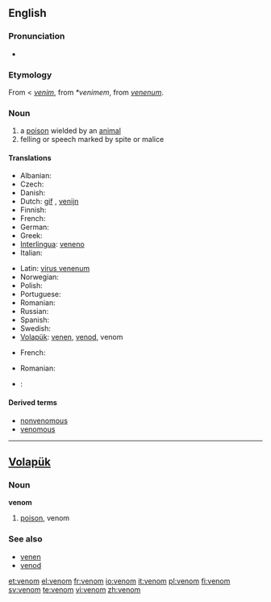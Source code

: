 {{wikipedia|dab=venom (disambiguation)|Venom}}
==English==

===Pronunciation===
*{{audio|en-us-venom.ogg|Audio (US)}}

===Etymology===
From {{AF.}} < {{OF.}} ''[[venim]]'', from {{VL.}} ''*venimem'', from {{L.}} ''[[venenum]]''.

===Noun===
{{wikipedia}}
{{en-noun}}

# a [[poison]] wielded by an [[animal]]
# felling or speech marked by spite or malice

====Translations====
{{trans-top|poison}}
* Albanian: {{t|sq|helm}}
* Czech: {{t+|cs|jed|m}}
* Danish: {{t|da|gift|m}}
* Dutch: [[gif]] {{n}}, [[venijn]] {{n}}
* Finnish: {{t+|fi|myrkky}}
* French: {{t+|fr|venin|m}}
* German: {{t+|de|Gift}}
* Greek: {{t+|el|δηλητήριο|n|sc=Grek}}
* [[Interlingua]]: [[veneno]]
* Italian: {{t+|it|veleno}}
{{trans-mid}}
* Latin: [[virus venenum]]
* Norwegian: {{t|no|gift|m}}
* Polish: {{t+|pl|jad|m}}
* Portuguese: {{t+|pt|veneno|m}}
* Romanian: {{t|ro|venin|n}}
* Russian: {{t+|ru|яд|sc=Cyrl}}
* Spanish: {{t+|es|veneno}}
* Swedish: {{t|sv|gift|c}}
* [[Volapük]]: [[venen]], [[venod]], venom
{{trans-bot}}

{{trans-top|(''figurative'') malice}}
* French: {{t+|fr|venin|m}}
{{trans-mid}}
* Romanian: {{t|ro|venin|n}}
{{trans-bot}}

{{checktrans-top}}
* {{ttbc|Ukrainian}}: {{t|uk|отрутa|f|sc=Cyrl}}
{{trans-bot}}

====Derived terms====
* [[nonvenomous]]
* [[venomous]]

----

==[[Volapük]]==

===Noun===
'''venom'''

# [[poison]], venom

===See also===
*[[venen]]
*[[venod]]

[[et:venom]]
[[el:venom]]
[[fr:venom]]
[[io:venom]]
[[it:venom]]
[[pl:venom]]
[[fi:venom]]
[[sv:venom]]
[[te:venom]]
[[vi:venom]]
[[zh:venom]]